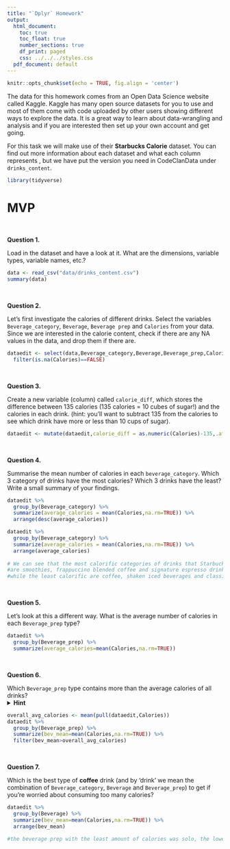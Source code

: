 ```yaml
---
title: "`Dplyr` Homework"
output:
  html_document:
    toc: true
    toc_float: true
    number_sections: true
    df_print: paged
    css: ../../../styles.css
  pdf_document: default
---
```



```r
knitr::opts_chunk$set(echo = TRUE, fig.align = 'center')
```


The data for this homework comes from an Open Data Science website called Kaggle. Kaggle has many open source datasets for you to use and most of them come with code uploaded by other users showing different ways to explore the data. It is a great way to learn about data-wrangling and analysis and if you are interested then set up your own account and get going. 

For this task we will make use of their **Starbucks Calorie** dataset. You can find out more information about each dataset and what each column represents \href{https://www.kaggle.com/starbucks/starbucks-menu}{https://www.kaggle.com/starbucks/starbucks-menu}, but we have put the version you need in CodeClanData under `drinks_content`. 


```r
library(tidyverse)
```

# MVP

<br>

**Question 1.**

Load in the dataset and have a look at it. What are the dimensions, variable types, variable names, etc.?

```r
data <- read_csv("data/drinks_content.csv")
summary(data)
```


<br>

**Question 2.**

Let's first investigate the calories of different drinks. Select the variables `Beverage_category`, `Beverage`, `Beverage prep` and `Calories` from your data. Since we are interested in the calorie content, check if there are any NA values in the data, and drop them if there are.   

```r
dataedit <- select(data,Beverage_category,Beverage,Beverage_prep,Calories) %>% 
  filter(is.na(Calories)==FALSE)

```


<br>


**Question 3.**

Create a new variable (column) called `calorie_diff`, which stores the difference between 135 calories (135 calories = 10 cubes of sugar!) and the calories in each drink.
(hint: you'll want to subtract 135 from the calories to see which drink have more or less than 10 cups of sugar).

```r
dataedit <- mutate(dataedit,calorie_diff = as.numeric(Calories)-135,.after = Calories)
```


<br>


**Question 4.**

Summarise the mean number of calories in each `beverage_category`.  Which 3 category of drinks have the most calories? Which 3 drinks have the least? Write a small summary of your findings.  

```r
dataedit %>% 
  group_by(Beverage_category) %>%  
  summarize(average_calories = mean(Calories,na.rm=TRUE)) %>% 
  arrange(desc(average_calories))

dataedit %>% 
  group_by(Beverage_category) %>%  
  summarize(average_calories = mean(Calories,na.rm=TRUE)) %>% 
  arrange(average_calories)
  
# We can see that the most calorific categories of drinks that Starbucks offer
#are smoothies, frappuccino blended coffee and signature espresso drinks
#while the least calorific are coffee, shaken iced beverages and classic espresso drinks
```


<br>


**Question 5.**

Let's look at this a different way. What is the average number of calories in each `Beverage_prep` type?  

```r
dataedit %>% 
  group_by(Beverage_prep) %>% 
  summarize(average_calories=mean(Calories,na.rm=TRUE))
```


<br>

**Question 6.**

Which `Beverage_prep` type contains more than the average calories of all drinks?   
<details>
<summary>**Hint**</summary>: to answer this, you'll have to first figure out what the average calories across all drinks are, and then use that as a filter for the grouped `Beverage_prep` data.
</details>

```r
overall_avg_calories <- mean(pull(dataedit,Calories))
dataedit %>% 
  group_by(Beverage_prep) %>% 
  summarize(bev_mean=mean(Calories,na.rm=TRUE)) %>% 
  filter(bev_mean>overall_avg_calories)
```


<br>

**Question 7.**

Which is the best type of **coffee** drink (and by 'drink' we mean the combination of `Beverage_category`, `Beverage` and `Beverage_prep`) to get if you're worried about consuming too many calories? 

```r
dataedit %>% 
  group_by(Beverage) %>% 
  summarize(bev_mean=mean(Calories,na.rm=TRUE)) %>% 
  arrange(bev_mean)

#the beverage prep with the least amount of calories was solo, the lowest calorie beverage category was Coffee and as shown above the lowest calorie beverage was Tazo Tea (however as we need a coffee drink then it is the next lowest, brewed coffee).. So judging by the data a Solo Brewed Coffee is what to go for if you are aiming at getting the lowest possible calorie drink. I will not be ordering this at my local Starbucks.
```


<br>








